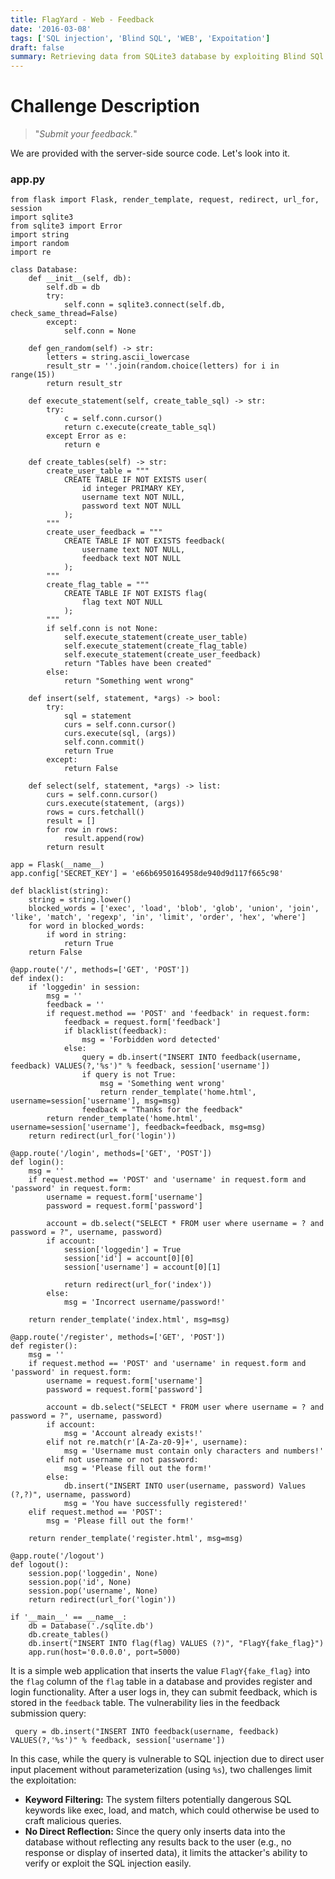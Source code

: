 ```yaml
---
title: FlagYard - Web - Feedback
date: '2016-03-08'
tags: ['SQL injection', 'Blind SQL', 'WEB', 'Expoitation']
draft: false
summary: Retrieving data from SQLite3 database by exploiting Blind SQl injection in Web Application
---
```


# Challenge Description
> "_Submit your feedback._"

We are provided with the server-side source code. Let's look into it.

### app.py
```
from flask import Flask, render_template, request, redirect, url_for, session
import sqlite3
from sqlite3 import Error
import string
import random
import re

class Database:
    def __init__(self, db):
        self.db = db
        try:
            self.conn = sqlite3.connect(self.db, check_same_thread=False)
        except:
            self.conn = None

    def gen_random(self) -> str:
        letters = string.ascii_lowercase
        result_str = ''.join(random.choice(letters) for i in range(15))
        return result_str

    def execute_statement(self, create_table_sql) -> str:
        try:
            c = self.conn.cursor()
            return c.execute(create_table_sql)
        except Error as e:
            return e

    def create_tables(self) -> str:
        create_user_table = """
            CREATE TABLE IF NOT EXISTS user(
                id integer PRIMARY KEY,
                username text NOT NULL,
                password text NOT NULL
            );
        """
        create_user_feedback = """
            CREATE TABLE IF NOT EXISTS feedback(
                username text NOT NULL,
                feedback text NOT NULL
            );
        """
        create_flag_table = """
            CREATE TABLE IF NOT EXISTS flag(
                flag text NOT NULL
            );
        """
        if self.conn is not None:
            self.execute_statement(create_user_table)
            self.execute_statement(create_flag_table)
            self.execute_statement(create_user_feedback)
            return "Tables have been created"
        else:
            return "Something went wrong"

    def insert(self, statement, *args) -> bool:
        try:
            sql = statement
            curs = self.conn.cursor()
            curs.execute(sql, (args))
            self.conn.commit()
            return True
        except:
            return False   
        
    def select(self, statement, *args) -> list:
        curs = self.conn.cursor()
        curs.execute(statement, (args))
        rows = curs.fetchall()
        result = []
        for row in rows:
            result.append(row)
        return result

app = Flask(__name__)
app.config['SECRET_KEY'] = 'e66b6950164958de940d9d117f665c98'

def blacklist(string):
    string = string.lower()
    blocked_words = ['exec', 'load', 'blob', 'glob', 'union', 'join', 'like', 'match', 'regexp', 'in', 'limit', 'order', 'hex', 'where']
    for word in blocked_words:
        if word in string:
            return True
    return False

@app.route('/', methods=['GET', 'POST'])
def index():
    if 'loggedin' in session:
        msg = ''
        feedback = ''
        if request.method == 'POST' and 'feedback' in request.form:
            feedback = request.form['feedback']
            if blacklist(feedback):
                msg = 'Forbidden word detected'
            else:
                query = db.insert("INSERT INTO feedback(username, feedback) VALUES(?,'%s')" % feedback, session['username'])
                if query is not True:
                    msg = 'Something went wrong'
                    return render_template('home.html', username=session['username'], msg=msg)
                feedback = "Thanks for the feedback"
        return render_template('home.html', username=session['username'], feedback=feedback, msg=msg)
    return redirect(url_for('login'))

@app.route('/login', methods=['GET', 'POST'])
def login():
    msg = ''
    if request.method == 'POST' and 'username' in request.form and 'password' in request.form:
        username = request.form['username']
        password = request.form['password']

        account = db.select("SELECT * FROM user where username = ? and password = ?", username, password)
        if account:
            session['loggedin'] = True
            session['id'] = account[0][0]
            session['username'] = account[0][1]

            return redirect(url_for('index'))
        else:
            msg = 'Incorrect username/password!'

    return render_template('index.html', msg=msg)

@app.route('/register', methods=['GET', 'POST'])
def register():
    msg = ''
    if request.method == 'POST' and 'username' in request.form and 'password' in request.form:
        username = request.form['username']
        password = request.form['password']
        
        account = db.select("SELECT * FROM user where username = ? and password = ?", username, password)
        if account:
            msg = 'Account already exists!'
        elif not re.match(r'[A-Za-z0-9]+', username):
            msg = 'Username must contain only characters and numbers!'
        elif not username or not password:
            msg = 'Please fill out the form!'
        else:
            db.insert("INSERT INTO user(username, password) Values (?,?)", username, password)
            msg = 'You have successfully registered!'
    elif request.method == 'POST':
        msg = 'Please fill out the form!'
        
    return render_template('register.html', msg=msg)

@app.route('/logout')
def logout():
    session.pop('loggedin', None)
    session.pop('id', None)
    session.pop('username', None)
    return redirect(url_for('login'))

if '__main__' == __name__:
    db = Database('./sqlite.db')
    db.create_tables()
    db.insert("INSERT INTO flag(flag) VALUES (?)", "FlagY{fake_flag}")
    app.run(host='0.0.0.0', port=5000)
```

It is a simple web application that inserts the value `FlagY{fake_flag}` into the `flag` column of the `flag` table in a database and provides register and login functionality. After a user logs in, they can submit feedback, which is stored in the `feedback` table. The vulnerability lies in the feedback submission query:

```
 query = db.insert("INSERT INTO feedback(username, feedback) VALUES(?,'%s')" % feedback, session['username'])
```

In this case, while the query is vulnerable to SQL injection due to direct user input placement without parameterization (using `%s`), two challenges limit the exploitation:
- **Keyword Filtering:** The system filters potentially dangerous SQL keywords like exec, load, and match, which could otherwise be used to craft malicious queries.
- **No Direct Reflection:** Since the query only inserts data into the database without reflecting any results back to the user (e.g., no response or display of inserted data), it limits the attacker's ability to verify or exploit the SQL injection easily.

